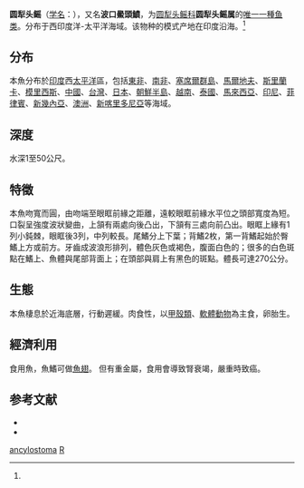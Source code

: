 {{Speciesbox
| taxon = Rhina ancylostoma
| status = CR
| status_system = IUCN3.1
| status_ref =<ref name="iucn">Kyne, P.M., Rigby, C.L., Dharmadi & Jabado, R.W. 2019. Rhina ancylostoma. The IUCN Red List of Threatened Species 2019: e.T41848A124421912. https://doi.org/10.2305/IUCN.UK.2019-2.RLTS.T41848A124421912.en. Downloaded on 26 July 2019.</ref>
| image = Rhina ancylostoma-2.jpg
| binomial_authority = (Bloch et Schneider, 1801)<ref name='id5231'>{{cite web| url =http://www.bioinfo.cn/db05/BjdwSpecies.php?action=view&id=5231| title =圆犁头鳐| work =《中国动物物种编目数据库》| publisher =中国科学院微生物研究所| author =中国科学院动物研究所| accessdate =2009-04-11| deadurl =yes| archiveurl =https://web.archive.org/web/20160305104549/http://www.bioinfo.cn/db05/BjdwSpecies.php?action=view&id=5231| archivedate =2016-03-05}}</ref>
| synonyms = *''Rhina ancylostomus''<br /><small>Bloch & Schneider, 1801</small>
*''Squatina ancyclostoma''<br /><small>Bloch & Schneider, 1801</small>
*''Rhina cyclostomus''<br /><small>Bloch & Schneider, 1801</small>
| range_map = Rhina ancylostoma rangemap.png
}}

'''圆犁头鳐'''（[[学名|学名]]：{{lang|la|''Rhina ancylostoma''}}），又名'''波口鱟頭鱝'''，为[[圆犁头鳐科|圆犁头鳐科]]'''圆犁头鳐属'''的[[單型|唯一一種鱼类]]。分布于西印度洋-太平洋海域。该物种的模式产地在印度沿海。<ref name='id5231'/>

==分布==
本魚分布於[[印度|印度]]西[[太平洋|太平洋]]區，包括[[東非|東非]]、[[南非|南非]]、[[塞席爾群島|塞席爾群島]]、[[馬爾地夫|馬爾地夫]]、[[斯里蘭卡|斯里蘭卡]]、[[模里西斯|模里西斯]]、[[中國|中國]]、[[台灣|台灣]]、[[日本|日本]]、[[朝鮮半島|朝鮮半島]]、[[越南|越南]]、[[泰國|泰國]]、[[馬來西亞|馬來西亞]]、[[印尼|印尼]]、[[菲律賓|菲律賓]]、[[新幾內亞|新幾內亞]]、[[澳洲|澳洲]]、[[新喀里多尼亞|新喀里多尼亞]]等海域。

==深度==
水深1至50公尺。

==特徵==
本魚吻寬而圓，由吻端至眼眶前緣之距離，遠較眼眶前緣水平位之頭部寬度為短。口裂呈強度波狀變曲，上頷有兩處向後凸出，下頷有三處向前凸出。眼眶上緣有1列小鈍棘，眼眶後3列，中列較長。尾鰭分上下葉；背鰭2枚，第一背鰭起始於臀鰭上方或前方。牙齒成波浪形排列，體色灰色或褐色，腹面白色的；很多的白色斑點在鰭上、魚體與尾部背面上；在頭部與肩上有黑色的斑點。體長可達270公分。

==生態==
本魚棲息於近海底層，行動遲緩。肉食性，以[[甲殼類|甲殼類]]、[[軟體動物|軟體動物]]為主食，卵胎生。

==經濟利用==
食用魚，魚鰭可做[[魚翅|魚翅]]。
但有重金屬，食用會導致腎衰竭，嚴重時致癌。

==参考文献==
{{reflist}}
{{refbegin|2}}
*{{FishBase_species|genus=Rhina|species=ancylostoma|year=2011|month=12}}
* {{TaiBNET| zh=波口鱟頭鱝 | id=383189 | binomial=Rhina ancylostoma | authority=Bloch & Schneider, 1801 | var= | accessdate=2013-01-24}}
{{refend}}
{{Taxonbar|from=Q1190545}}

[[Category:圆犁头鳐科|ancylostoma]]
[[Category:1801年描述的魚類|R]]